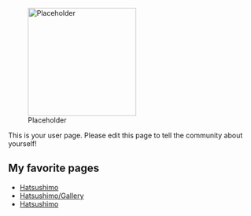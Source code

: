 [[File:Placeholder|thumb|220px]]

This is your user page. Please edit this page to tell the community about yourself!

==My favorite pages==

* [[Hatsushimo]]
* [[Hatsushimo/Gallery]]
* [[Hatsushimo]]